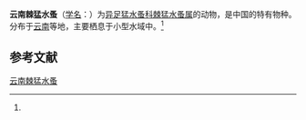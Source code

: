 {{Speciesbox
| name = 云南棘猛水蚤
| status = 
| status_system = 
| image = 
| genus = Attheyella
| species = yunnanensis
| authority = (Shen et Tai, 1979)<ref name='id12522'>{{cite web| url =http://www.bioinfo.cn/db05/BjdwSpecies.php?action=view&id=12522| title =云南棘猛水蚤| work =《中国动物物种编目数据库》| publisher =中国科学院微生物研究所| author =中国科学院动物研究所| accessdate =2009-04-28| deadurl =yes| archiveurl =https://web.archive.org/web/20160305063939/http://www.bioinfo.cn/db05/BjdwSpecies.php?action=view&id=12522| archivedate =2016-03-05}}</ref>
}}

'''云南棘猛水蚤'''（[[学名|学名]]：{{lang|la|''Attheyella yunnanensis''}}）为[[异足猛水蚤科|异足猛水蚤科]][[棘猛水蚤属|棘猛水蚤属]]的动物，是中国的特有物种。分布于[[云南|云南]]等地，主要栖息于小型水域中。<ref name='id12522'/>

== 参考文献 ==
{{reflist}}

{{Wikispecies|Attheyella yunnanensis}}
{{Taxonbar|from=Q13404427}}

[[Category:棘猛水蚤属|云南棘猛水蚤]]


{{节肢动物小作品}}